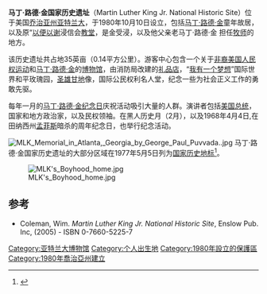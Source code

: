 {{Infobox NRHP
 | name =马丁·路德·金国家历史遗址及保护区
 | nrhp_type = nhld
 | nrhp_type2=nhs
 | nocat = yes  
 | image = Ebenezer-Baptist-from-pulpit.jpg
 | caption = 以便以谢浸信会教堂内部
 | location= 美国[[乔治亚州|乔治亚州]][[亚特兰大|亚特兰大]]
 | coordinates = {{coord|33|45|18|N|84|22|20|W|region:US-GA_type:landmark|display=inline,title}}
 | area ={{convert|34.47|acre}}
 | built =1929年
 | added = 1974年5月2日
| designated_nrhp_type2 = 1980年10月10日
| designated_nrhp_type = 1977年5月5日<ref name=nhlsum/>
| visitation_num = 624,848
| visitation_year = 2005
| website = [http://www.nps.gov/malu Martin Luther King Jr. National Historic Site]
 | refnum=74000677, 80000435, 00000741<ref name="nris">{{NRISref|2009a}}</ref>
}}
'''马丁·路德·金国家历史遗址'''（Martin Luther King Jr. National Historic Site）位于美国[[乔治亚州|乔治亚州]][[亚特兰大|亚特兰大]]，于1980年10月10日设立，包括[[马丁·路德·金|马丁·路德·金]]童年故居，以及原“[[以便以谢|以便以谢]]浸信会[[教堂|教堂]]，是金受浸，以及他父亲老马丁·路德·金 担任[[牧师|牧师]]的地方。

该历史遗址共占地35英亩（0.14平方公里）。游客中心包含一个关于[[非裔美国人民权运动|非裔美国人民权运动]]和[[马丁·路德·金|马丁·路德·金]]的[[博物馆|博物馆]]，由消防局改建的[[礼品店|礼品店]]，“[[我有一个梦想|我有一个梦想]]”国际世界和平玫瑰园，[[圣雄甘地|圣雄甘地]]像，国际公民权利名人堂，纪念一些为社会正义工作的勇敢先驱。

每年一月的[[马丁·路德·金纪念日|马丁·路德·金纪念日]]庆祝活动吸引大量的人群。演讲者包括[[美国总统|美国总统]]，国家和地方政治家，以及民权领袖。在黑人历史月（2月），以及1968年4月4日,在田纳西州[[孟菲斯|孟菲斯]]暗杀的周年纪念日，也举行纪念活动。

[[File:MLK_Memorial_in_Atlanta,_Georgia_by_George_Paul_Puvvada..jpg|thumb]]
马丁·路德·金国家历史遗址的大部分区域在1977年5月5日列为[[国家历史地标|国家历史地标]]<ref name=nhlsum>{{cite web |url=http://tps.cr.nps.gov/nhl/detail.cfm?ResourceId=1430&ResourceType=District |title=Martin Luther King Jr. Historic District |accessdate=2008-06-21 |work=National Historic Landmark summary listing |publisher=National Park Service |deadurl=yes |archiveurl=https://web.archive.org/web/20090131023247/http://tps.cr.nps.gov/nhl/detail.cfm?ResourceId=1430&ResourceType=District |archivedate=2009-01-31 }}</ref>。

[[File:MLK's_Boyhood_home.jpg|thumb]]

==参考==
{{reflist|33em}}
{{Refbegin}}
* Coleman, Wim. ''Martin Luther King Jr. National Historic Site'', Enslow Pub. Inc, (2005) - ISBN 0-7660-5225-7

{{Refend}}
[[Category:亚特兰大博物馆|Category:亚特兰大博物馆]]
[[Category:个人出生地|Category:个人出生地]]
[[Category:1980年設立的保護區|Category:1980年設立的保護區]]
[[Category:1980年喬治亞州建立|Category:1980年喬治亞州建立]]